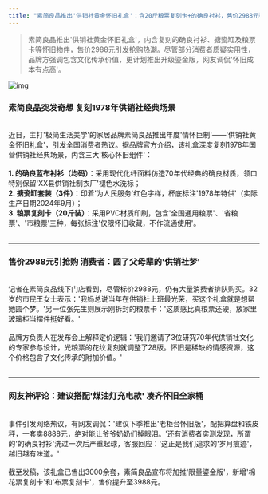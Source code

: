 ```yaml
---
title: "素简良品推出'供销社黄金怀旧礼盒'：含20斤粮票复刻卡+的确良衬衫，售价2988元引市民抢购"
---
```


>素简良品推出'供销社黄金怀旧礼盒'，内含复刻的确良衬衫、搪瓷缸及粮票卡等怀旧物件，售价2988元引发抢购热潮。尽管部分消费者质疑实用性，品牌方强调包含文化传承价值，更计划推出升级鎏金版，网友调侃'怀旧成本有点高'。
<!-- truncate -->

![img](./img.png)

<h3>素简良品突发奇想 复刻1978年供销社经典场景</h3><br/>近日，主打'极简生活美学'的家居品牌素简良品推出年度'情怀巨制'——'供销社黄金怀旧礼盒'，引发全国消费者热议。据品牌官方介绍，该礼盒深度复刻1978年国营供销社经典场景，内含三大'核心怀旧组件'：<br/><br/><b>1. 的确良蓝布衬衫（均码）</b>：采用现代化纤面料仿造70年代经典的确良材质，领口特别保留'XX县供销社制衣厂'褪色水洗标；<br/><b>2. 搪瓷缸套装（3件）</b>：印着'为人民服务'红色字样，杯底标注'1978年特供'（实际生产日期2024年9月）；<br/><b>3. 粮票复刻卡（20斤装）</b>：采用PVC材质印刷，包含'全国通用粮票'、'省粮票'、'市粮票'三种，每张标注'仅限怀旧收藏，不作流通使用'。<br/><br/><hr/><h3>售价2988元引抢购 消费者：圆了父母辈的'供销社梦'</h3><br/>记者在素简良品线下门店看到，尽管标价2988元，仍有大量消费者排队购买。32岁的市民王女士表示：'我妈总说当年在供销社上班最光荣，买这个礼盒就是想帮她圆个梦。'另一位张先生则展示刚拆封的粮票卡：'这质感比真粮票还硬，放家里玻璃柜当摆件挺好看。'<br/><br/>品牌方负责人在发布会上解释定价逻辑：'我们邀请了3位研究70年代供销社文化的专家参与设计，光粮票的花纹复刻就调整了28版。怀旧是稀缺的情感资源，这个价格包含了文化传承的附加价值。'<br/><br/><hr/><h3>网友神评论：建议搭配'煤油灯充电款' 凑齐怀旧全家桶</h3><br/>事件引发网络热议，有网友调侃：'建议下季推出'老柜台怀旧版'，配把算盘和铁皮秤，一套卖8888元，绝对能让爷爷奶奶们掉眼泪。'还有消费者实测发现，所谓的'的确良衬衫'洗过一次后严重起球，客服回应：'这正是我们追求的'岁月痕迹'，越旧越有味道。'<br/><br/>截至发稿，该礼盒已售出3000余套，素简良品宣布将加推'限量鎏金版'，新增'棉花票复刻卡'和'布票复刻卡'，售价提升至3988元。
